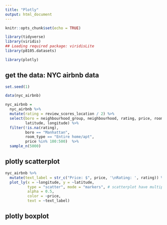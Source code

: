 ```yaml
---
title: "Plotly"
output: html_document
---
```


```r
knitr::opts_chunk$set(echo = TRUE)

library(tidyverse)
library(viridis)
## Loading required package: viridisLite
library(p8105.datasets)

library(plotly)
```

## get the data: NYC airbnb data

```r
set.seed(1)

data(nyc_airbnb)

nyc_airbnb = 
  nyc_airbnb %>% 
  mutate(rating = review_scores_location / 2) %>%
  select(boro = neighbourhood_group, neighbourhood, rating, price, room_type,
         latitude, longitude) %>%
  filter(!is.na(rating), 
         boro == "Manhattan",
         room_type == "Entire home/apt",
         price %in% 100:500)  %>% 
  sample_n(5000)
```

## plotly scatterplot

```r
nyc_airbnb %>%
  mutate(text_label = str_c("Price: $", price, '\nRating: ', rating)) %>% 
  plot_ly(x = ~longitude, y = ~latitude, 
          type = "scatter", mode = "markers", # scatterplot have multiple modes
          alpha = 0.5, 
          color = ~price,
          text = ~text_label)
```


## plotly boxplot

```r

```




